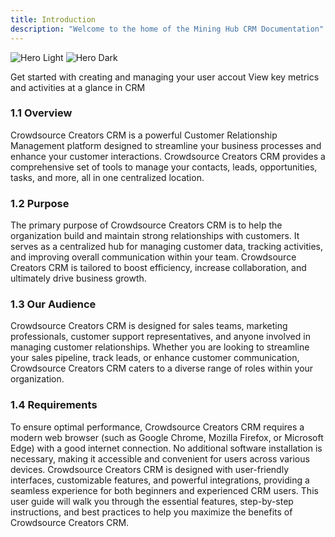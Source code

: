 ```yaml
---
title: Introduction
description: "Welcome to the home of the Mining Hub CRM Documentation"
---
```


<img
  className="block dark:hidden"
  src="/images/hero-light.svg"
  alt="Hero Light"
/>
<img
  className="hidden dark:block"
  src="/images/hero-dark.svg"
  alt="Hero Dark"
/>

<CardGroup cols={2}>
  <Card title="Getting Started" icon="pen-to-square" href="/getting-started">
    Get started with creating and managing your user accout
  </Card>
  <Card title="Dashboard" icon="image" href="/dashboard">
    View key metrics and activities at a glance in CRM
  </Card>
</CardGroup>

### 1.1 Overview

Crowdsource Creators CRM is a powerful Customer Relationship Management platform designed to streamline your business processes and enhance your customer interactions. Crowdsource Creators CRM provides a comprehensive set of tools to manage your contacts, leads, opportunities, tasks, and more, all in one centralized location.

### 1.2 Purpose

The primary purpose of Crowdsource Creators CRM is to help the organization build and maintain strong relationships with customers. It serves as a centralized hub for managing customer data, tracking activities, and improving overall communication within your team. Crowdsource Creators CRM is tailored to boost efficiency, increase collaboration, and ultimately drive business growth.

### 1.3 Our Audience

Crowdsource Creators CRM is designed for sales teams, marketing professionals, customer support representatives, and anyone involved in managing customer relationships. Whether you are looking to streamline your sales pipeline, track leads, or enhance customer communication, Crowdsource Creators CRM caters to a diverse range of roles within your organization.

### 1.4 Requirements

To ensure optimal performance, Crowdsource Creators CRM requires a modern web browser (such as Google Chrome, Mozilla Firefox, or Microsoft Edge) with a good internet connection. No additional software installation is necessary, making it accessible and convenient for users across various devices. Crowdsource Creators CRM is designed with user-friendly interfaces, customizable features, and powerful integrations, providing a seamless experience for both beginners and experienced CRM users. This user guide will walk you through the essential features, step-by-step instructions, and best practices to help you maximize the benefits of Crowdsource Creators CRM.
